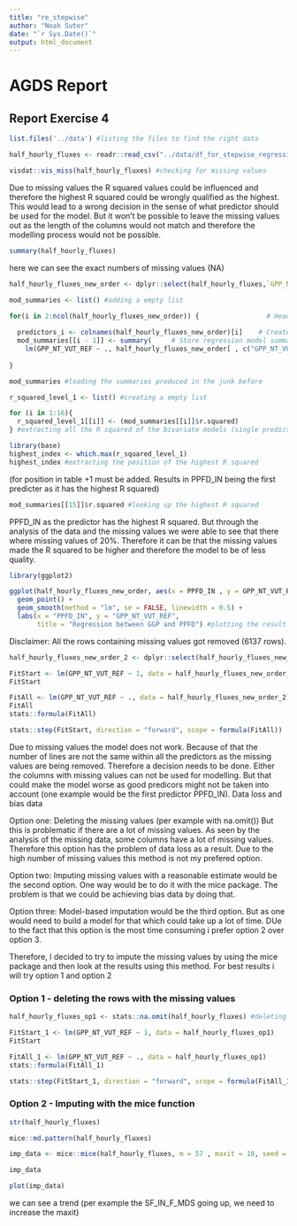 ```yaml
---
title: "re_stepwise"
author: "Noah Suter"
date: "`r Sys.Date()`"
output: html_document
---
```

# AGDS Report

## Report Exercise 4

```r
list.files('../data') #listing the files to find the right data
```

```r
half_hourly_fluxes <- readr::read_csv("../data/df_for_stepwise_regression.csv") # reading the data into R
```

```r
visdat::vis_miss(half_hourly_fluxes) #checking for missing values
```
Due to missing values the R squared values could be influenced and therefore the highest R squared could be wrongly qualified as the highest. This would lead to a wrong decision in the sense of what predictor should be used for the model. But it won't be possible to leave the missing values out as the length of the columns would not match and therefore the modelling process would not be possible.

```r
summary(half_hourly_fluxes)
```

here we can see the exact numbers of missing values (NA)



```r
half_hourly_fluxes_new_order <- dplyr::select(half_hourly_fluxes,`GPP_NT_VUT_REF`, everything()) #moving our response variable (GPP) column to position one
```

```r
mod_summaries <- list() #adding a empty list
```

```r
for(i in 2:ncol(half_hourly_fluxes_new_order)) {                 # Head of for-loop
 
  predictors_i <- colnames(half_hourly_fluxes_new_order)[i]    # Create vector of predictor names
  mod_summaries[[i - 1]] <- summary(     # Store regression model summary in list
    lm(GPP_NT_VUT_REF ~ ., half_hourly_fluxes_new_order[ , c("GPP_NT_VUT_REF", predictors_i)]))
 
}
```

```r
mod_summaries #loading the summaries produced in the junk before
```


```r
r_squared_level_1 <- list() #creating a empty list
```


```r
for (i in 1:16){
  r_squared_level_1[[i]] <- (mod_summaries[[i]]$r.squared)
} #extracting all the R squared of the bivariate models (single predictor)
```

```r
library(base)
highest_index <- which.max(r_squared_level_1)
highest_index #extracting the position of the highest R squared
```
(for position in table +1 must be added. Results in PPFD_IN being the first predicter as it has the highest R squared)
```r
mod_summaries[[15]]$r.squared #looking up the highest R squared
```

PPFD_IN as the predictor has the highest R squared. But through the analysis of the data and the missing values we were able to see that there where missing values of 20%. Therefore it can be that the missing values made the R squared to be higher and therefore the model to be of less quality.



```r
library(ggplot2)

ggplot(half_hourly_fluxes_new_order, aes(x = PPFD_IN , y = GPP_NT_VUT_REF)) +
  geom_point() +
  geom_smooth(method = "lm", se = FALSE, linewidth = 0.5) +
  labs(x = "PPFD_IN", y = "GPP_NT_VUT_REF",
       title = "Regression between GGP and PPFD") #plotting the result of the regression with one predictor
```

Disclaimer: All the rows containing missing values got removed (6137 rows). 
```r
half_hourly_fluxes_new_order_2 <- dplyr::select(half_hourly_fluxes_new_order,`GPP_NT_VUT_REF`, `PPFD_IN`, everything()) #moving the first predictor to position 2

```


```r
FitStart <- lm(GPP_NT_VUT_REF ~ 1, data = half_hourly_fluxes_new_order_2)
FitStart
```

```r
FitAll <- lm(GPP_NT_VUT_REF ~ ., data = half_hourly_fluxes_new_order_2)
FitAll
stats::formula(FitAll)
```
```r
stats::step(FitStart, direction = "forward", scope = formula(FitAll))
```

Due to missing values the model does not work. Because of that the number of lines are not the same within all the predictors as the missing values are being removed. Therefore a decision needs to be done. Either the columns with missing values can not be used for modelling. But that could make the model worse as good predicors might not be taken into account (one example would be the first predictor PPFD_IN). Data loss and bias data

Option one: Deleting the missing values (per example with na.omit())
But this is problematic if there are a lot of missing values. As seen by the analysis of the missing data, some columns have a lot of missing values. Therefore this option has the problem of data loss as a result. Due to the high number of missing values this method is not my prefered option.

Option two: Imputing missing values with a reasonable estimate would be the second option. One way would be to do it with the mice package. The problem is that we could be achieving bias data by doing that.

Option three: Model-based imputation would be the third option. But as one would need to build a model for that which could take up a lot of time. DUe to the fact that this option is the most time consuming i prefer option 2 over option 3.

Therefore, I decided to try to impute the missing values by using the mice package and then look at the results using this method. For best results i will try option 1 and option 2


### Option 1 - deleting the rows with the missing values
```r
half_hourly_fluxes_op1 <- stats::na.omit(half_hourly_fluxes) #deleting all the rows with missing values
```


```r
FitStart_1 <- lm(GPP_NT_VUT_REF ~ 1, data = half_hourly_fluxes_op1)
FitStart
```

```r
FitAll_1 <- lm(GPP_NT_VUT_REF ~ ., data = half_hourly_fluxes_op1)
stats::formula(FitAll_1)
```


```r
stats::step(FitStart_1, direction = "forward", scope = formula(FitAll_1))

```


### Option 2 - Imputing with the mice function

```r
str(half_hourly_fluxes)
```
```r
mice::md.pattern(half_hourly_fluxes)
```

```r
imp_data <- mice::mice(half_hourly_fluxes, m = 57 , maxit = 10, seed = 12345, print = FALSE)
```

```r
imp_data
```

```r
plot(imp_data)
```

we can see a trend (per example the SF_IN_F_MDS going up, we need to increase the maxit)
```r

```



